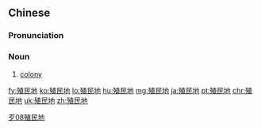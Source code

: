 ==Chinese==
{{zh-forms|type=21}}

===Pronunciation===
{{zh-pron
|m=zhímíndì
|c=zik6 man4 dei6
|mn=kh,qz,xm,zz:si̍t-bîn-tē/qz,tp,xm:si̍t-bîn-tōe
|ma=Zh-zhímíndì.ogg
|cat=n
}}

===Noun===
{{zh-noun}}

# [[colony]]

[[Category:Intermediate Mandarin|歹08殖民地]]

[[fy:殖民地]]
[[ko:殖民地]]
[[lo:殖民地]]
[[hu:殖民地]]
[[mg:殖民地]]
[[ja:殖民地]]
[[pt:殖民地]]
[[chr:殖民地]]
[[uk:殖民地]]
[[zh:殖民地]]
